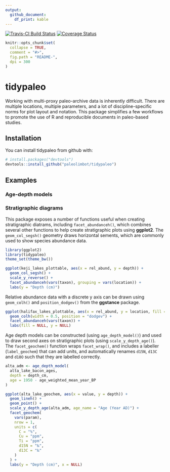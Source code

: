 ```yaml
---
output: 
  github_document:
    df_print: kable
---
```


<!-- README.md is generated from README.Rmd. Please edit that file -->

[![Travis-CI Build Status](https://travis-ci.org/paleolimbot/tidypaleo.svg?branch=master)](https://travis-ci.org/paleolimbot/tidypaleo) [![Coverage Status](https://img.shields.io/codecov/c/github/paleolimbot/tidypaleo/master.svg)](https://codecov.io/github/paleolimbot/tidypaleo?branch=master)

```r
knitr::opts_chunk$set(
  collapse = TRUE,
  comment = "#>",
  fig.path = "README-",
  dpi = 300
)
```

# tidypaleo

Working with multi-proxy paleo-archive data is inherently difficult. There are multiple locations, multiple parameters, and a lot of discipline-specific norms for plot layout and notation. This package simplifies a few workflows to promote the use of R and reproducible documents in paleo-based studies.

## Installation

You can install tidypaleo from github with:

```r
# install.packages("devtools")
devtools::install_github("paleolimbot/tidypaleo")
```

## Examples

### Age-depth models

### Stratigraphic diagrams

This package exposes a number of functions useful when creating stratigraphic diatrams, including `facet_abundanceh()`, which combines several other functions to help create stratigraphic plots using **ggplot2**. The `geom_col_segsh()` geometry draws horizontal sements, which are commonly used to show species abundance data.

```r
library(ggplot2)
library(tidypaleo)
theme_set(theme_bw())

ggplot(keji_lakes_plottable, aes(x = rel_abund, y = depth)) +
  geom_col_segsh() +
  scale_y_reverse() +
  facet_abundanceh(vars(taxon), grouping = vars(location)) +
  labs(y = "Depth (cm)")
```

Relative abundance data with a discrete y axis can be drawn using `geom_colh()` and `position_dodgev()` from the **ggstance** package.

```r
ggplot(halifax_lakes_plottable, aes(x = rel_abund, y = location, fill = sample_type)) +
  geom_colh(width = 0.5, position = "dodgev") +
  facet_abundanceh(vars(taxon)) +
  labs(fill = NULL, y = NULL)
```

Age depth models can be constructed (using `age_depth_model()`) and used to draw second axes on stratigraphic plots (using `scale_y_depth_age()`). The `facet_geochem()` function wraps `facet_wrap()`, and includes a labeller (`label_geochem`) that can add units, and automatically renames `d15N`, `d13C` and `d18O` such that they are labelled correctly.

```r
alta_adm <- age_depth_model(
  alta_lake_bacon_ages, 
  depth = depth_cm,
  age = 1950 - age_weighted_mean_year_BP
)

ggplot(alta_lake_geochem, aes(x = value, y = depth)) +
  geom_lineh() +
  geom_point() +
  scale_y_depth_age(alta_adm, age_name = "Age (Year AD)") +
  facet_geochem(
    vars(param), 
    nrow = 1, 
    units = c(
      C = "%",
      Cu = "ppm",
      Ti = "ppm",
      d15N = "‰",
      d13C = "‰"
    )
  ) +
  labs(y = "Depth (cm)", x = NULL)
```
